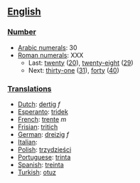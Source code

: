 == [[English]] ==

=== [[Number]] ===

*[[w:Arabic Numerals|Arabic numerals]]: 30
*[[w:Roman numerals|Roman numerals]]: XXX
**Last: [[twenty]] ([[20]]), [[twenty-eight]] ([[29]])
**Next: [[thirty-one]] ([[31]]), [[forty]] ([[40]])

=== [[Translations]] ===

*[[Dutch]]: [[dertig]] ''f''
*[[Esperanto]]: [[tridek]]
*[[French]]: [[trente]] ''m''
*[[Frisian]]: [[tritich]]
*[[German]]: [[dreizig]] ''f''
*[[Italian]]:
*[[Polish]]: [[trzydzieści]]
*[[Portuguese]]: [[trinta]]
*[[Spanish]]: [[treinta]]
*[[Turkish]]: [[otuz]]